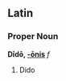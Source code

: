 ==Latin==
===Proper Noun===
'''Dīdō, [[Wiktionary Appendix:Latin third declension|-ōnis]]''' ''f''

#Dido